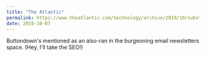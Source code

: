 ```yaml
---
title: "The Atlantic"
permalink: https://www.theatlantic.com/technology/archive/2019/10/substack-revue-email-newsletter-startups-tinyletter/599557/
date: 2019-10-07
---
```


Buttondown's mentioned as an also-ran in the burgeoning email newsletters space. (Hey, I'll take the SEO!)
